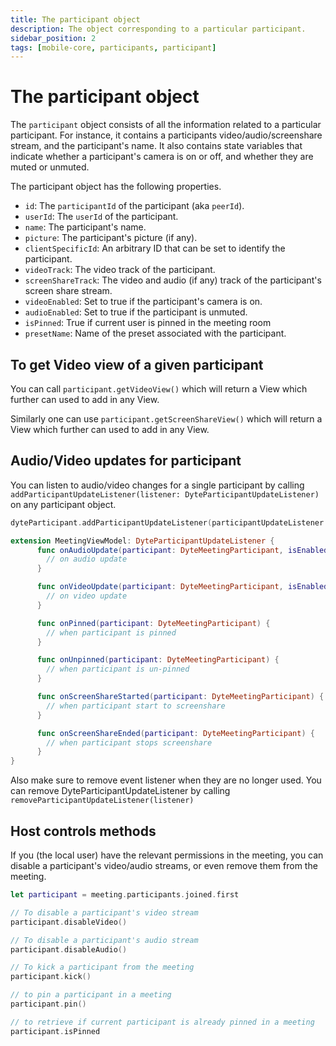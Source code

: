 ```yaml
---
title: The participant object
description: The object corresponding to a particular participant.
sidebar_position: 2
tags: [mobile-core, participants, participant]
---
```


# The participant object

The `participant` object consists of all the information related to a particular
participant. For instance, it contains a participants video/audio/screenshare
stream, and the participant's name. It also contains state variables that
indicate whether a participant's camera is on or off, and whether they are muted
or unmuted.

The participant object has the following properties.

- `id`: The `participantId` of the participant (aka `peerId`).
- `userId`: The `userId` of the participant.
- `name`: The participant's name.
- `picture`: The participant's picture (if any).
- `clientSpecificId`: An arbitrary ID that can be set to identify the
  participant.
- `videoTrack`: The video track of the participant.
- `screenShareTrack`: The video and audio (if any) track of the participant's
  screen share stream.
- `videoEnabled`: Set to true if the participant's camera is on.
- `audioEnabled`: Set to true if the participant is unmuted.
- `isPinned`: True if current user is pinned in the meeting room
- `presetName`: Name of the preset associated with the participant.

## To get Video view of a given participant

You can call `participant.getVideoView()` which will return a View which further
can used to add in any View.

Similarly one can use `participant.getScreenShareView()` which will return a
View which further can used to add in any View.

## Audio/Video updates for participant

You can listen to audio/video changes for a single participant by calling
`addParticipantUpdateListener(listener: DyteParticipantUpdateListener)` on any
participant object.

```swift
dyteParticipant.addParticipantUpdateListener(participantUpdateListener: self)

extension MeetingViewModel: DyteParticipantUpdateListener {
      func onAudioUpdate(participant: DyteMeetingParticipant, isEnabled: Bool) {
        // on audio update
      }

      func onVideoUpdate(participant: DyteMeetingParticipant, isEnabled: Bool) {
        // on video update
      }

      func onPinned(participant: DyteMeetingParticipant) {
        // when participant is pinned
      }

      func onUnpinned(participant: DyteMeetingParticipant) {
        // when participant is un-pinned
      }

      func onScreenShareStarted(participant: DyteMeetingParticipant) {
        // when participant start to screenshare
      }

      func onScreenShareEnded(participant: DyteMeetingParticipant) {
        // when participant stops screenshare
      }
}
```

Also make sure to remove event listener when they are no longer used. You can
remove DyteParticipantUpdateListener by calling
`removeParticipantUpdateListener(listener)`

## Host controls methods

If you (the local user) have the relevant permissions in the meeting, you can
disable a participant's video/audio streams, or even remove them from the
meeting.

```swift
let participant = meeting.participants.joined.first

// To disable a participant's video stream
participant.disableVideo()

// To disable a participant's audio stream
participant.disableAudio()

// To kick a participant from the meeting
participant.kick()

// to pin a participant in a meeting
participant.pin()

// to retrieve if current participant is already pinned in a meeting
participant.isPinned
```
